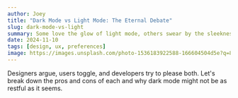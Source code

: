 ```yaml
---
author: Joey
title: "Dark Mode vs Light Mode: The Eternal Debate"
slug: dark-mode-vs-light
summary: Some love the glow of light mode, others swear by the sleekness of dark. But which is truly best for your eyes and code?
date: 2024-11-10
tags: [design, ux, preferences]
image: https://images.unsplash.com/photo-1536183922588-166604504d5e?q=80&w=1469&auto=format&fit=crop&ixlib=rb-4.1.0&ixid=M3wxMjA3fDB8MHxwaG90by1wYWdlfHx8fGVufDB8fHx8fA%3D%3D
---
```


Designers argue, users toggle, and developers try to please both. Let's break down the pros and cons of each and why dark mode might not be as restful as it seems.
